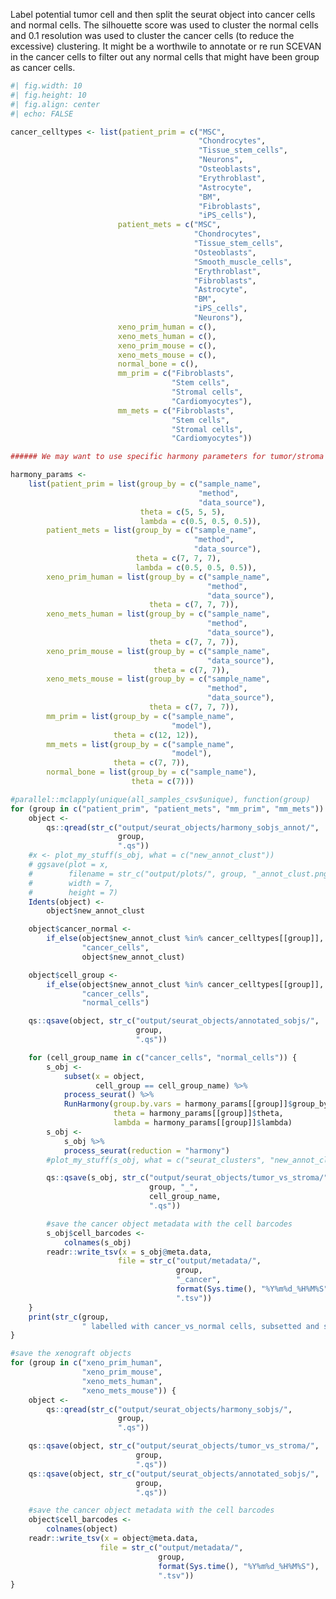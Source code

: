 Label potential tumor cell and then split the seurat object into cancer cells and
normal cells. The silhouette score was used to cluster the normal cells and 0.1
resolution was used to cluster the cancer cells (to reduce the excessive)
clustering.
It might be a worthwile to annotate or re run SCEVAN in the cancer cells to filter
out any normal cells that might have been group as cancer cells.
```r
#| fig.width: 10
#| fig.height: 10
#| fig.align: center
#| echo: FALSE

cancer_celltypes <- list(patient_prim = c("MSC",
                                          "Chondrocytes",
                                          "Tissue_stem_cells",
                                          "Neurons",
                                          "Osteoblasts",
                                          "Erythroblast",
                                          "Astrocyte",
                                          "BM",
                                          "Fibroblasts",
                                          "iPS_cells"),
                        patient_mets = c("MSC",
                                         "Chondrocytes",
                                         "Tissue_stem_cells",
                                         "Osteoblasts",
                                         "Smooth_muscle_cells",
                                         "Erythroblast",
                                         "Fibroblasts",
                                         "Astrocyte",
                                         "BM",
                                         "iPS_cells",
                                         "Neurons"),
                        xeno_prim_human = c(),
                        xeno_mets_human = c(),
                        xeno_prim_mouse = c(),
                        xeno_mets_mouse = c(),
                        normal_bone = c(),
                        mm_prim = c("Fibroblasts",
                                    "Stem cells",
                                    "Stromal cells",
                                    "Cardiomyocytes"),
                        mm_mets = c("Fibroblasts",
                                    "Stem cells",
                                    "Stromal cells",
                                    "Cardiomyocytes"))

###### We may want to use specific harmony parameters for tumor/stroma separation

harmony_params <-
    list(patient_prim = list(group_by = c("sample_name",
                                          "method",
                                          "data_source"),
                             theta = c(5, 5, 5),
                             lambda = c(0.5, 0.5, 0.5)),
        patient_mets = list(group_by = c("sample_name",
                                         "method",
                                         "data_source"),
                            theta = c(7, 7, 7),
                            lambda = c(0.5, 0.5, 0.5)),
        xeno_prim_human = list(group_by = c("sample_name",
                                            "method",
                                            "data_source"),
                               theta = c(7, 7, 7)),
        xeno_mets_human = list(group_by = c("sample_name",
                                            "method",
                                            "data_source"),
                               theta = c(7, 7, 7)),
        xeno_prim_mouse = list(group_by = c("sample_name",
                                            "data_source"),
                                theta = c(7, 7)),
        xeno_mets_mouse = list(group_by = c("sample_name",
                                            "method",
                                            "data_source"),
                               theta = c(7, 7, 7)),
        mm_prim = list(group_by = c("sample_name",
                                    "model"),
                       theta = c(12, 12)),
        mm_mets = list(group_by = c("sample_name",
                                    "model"),
                       theta = c(7, 7)),
        normal_bone = list(group_by = c("sample_name"),
                           theta = c(7)))

#parallel::mclapply(unique(all_samples_csv$unique), function(group)
for (group in c("patient_prim", "patient_mets", "mm_prim", "mm_mets")) {
    object <-
        qs::qread(str_c("output/seurat_objects/harmony_sobjs_annot/",
                        group,
                        ".qs"))
    #x <- plot_my_stuff(s_obj, what = c("new_annot_clust"))
    # ggsave(plot = x,
    #        filename = str_c("output/plots/", group, "_annot_clust.png"),
    #        width = 7,
    #        height = 7)
    Idents(object) <-
        object$new_annot_clust

    object$cancer_normal <-
        if_else(object$new_annot_clust %in% cancer_celltypes[[group]],
                "cancer_cells",
                object$new_annot_clust)

    object$cell_group <-
        if_else(object$new_annot_clust %in% cancer_celltypes[[group]],
                "cancer_cells",
                "normal_cells")

    qs::qsave(object, str_c("output/seurat_objects/annotated_sobjs/",
                            group,
                            ".qs"))

    for (cell_group_name in c("cancer_cells", "normal_cells")) {
        s_obj <-
            subset(x = object,
                   cell_group == cell_group_name) %>%
            process_seurat() %>%
            RunHarmony(group.by.vars = harmony_params[[group]]$group_by,
                       theta = harmony_params[[group]]$theta,
                       lambda = harmony_params[[group]]$lambda)
        s_obj <-
            s_obj %>%
            process_seurat(reduction = "harmony")
        #plot_my_stuff(s_obj, what = c("seurat_clusters", "new_annot_clust"))

        qs::qsave(s_obj, str_c("output/seurat_objects/tumor_vs_stroma/",
                               group, "_",
                               cell_group_name,
                               ".qs"))

        #save the cancer object metadata with the cell barcodes
        s_obj$cell_barcodes <-
            colnames(s_obj)
        readr::write_tsv(x = s_obj@meta.data,
                        file = str_c("output/metadata/",
                                     group,
                                     "_cancer",
                                     format(Sys.time(), "%Y%m%d_%H%M%S"),
                                     ".tsv"))
    }
    print(str_c(group,
                " labelled with cancer_vs_normal cells, subsetted and saved"))
}

#save the xenograft objects
for (group in c("xeno_prim_human",
                "xeno_prim_mouse",
                "xeno_mets_human",
                "xeno_mets_mouse")) {
    object <-
        qs::qread(str_c("output/seurat_objects/harmony_sobjs/",
                        group,
                        ".qs"))

    qs::qsave(object, str_c("output/seurat_objects/tumor_vs_stroma/",
                            group,
                            ".qs"))
    qs::qsave(object, str_c("output/seurat_objects/annotated_sobjs/",
                            group,
                            ".qs"))

    #save the cancer object metadata with the cell barcodes
    object$cell_barcodes <-
        colnames(object)
    readr::write_tsv(x = object@meta.data,
                    file = str_c("output/metadata/",
                                 group,
                                 format(Sys.time(), "%Y%m%d_%H%M%S"),
                                 ".tsv"))
}
```

